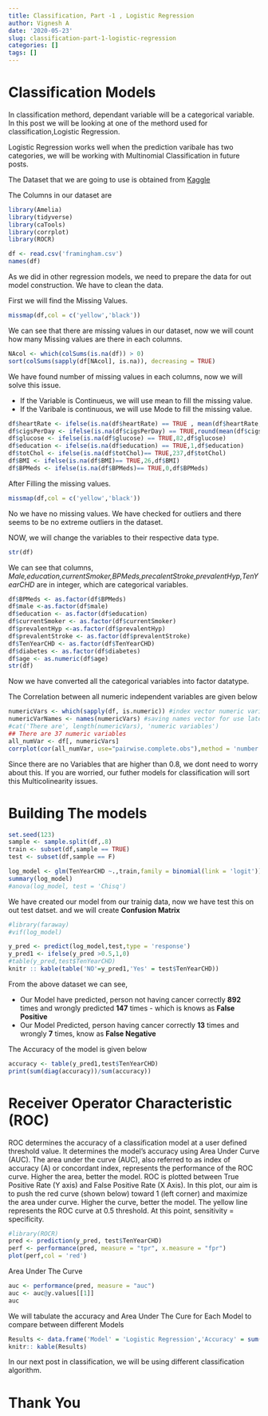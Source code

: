 ```yaml
---
title: Classification, Part -1 , Logistic Regression
author: Vignesh A
date: '2020-05-23'
slug: classification-part-1-logistic-regression
categories: []
tags: []
---
```

# Classification Models
In classification methord, dependant variable will be a categorical variable. In this post we will be looking at one of the methord used for classification,Logistic Regression.     

Logistic Regression works well when the prediction varibale has two categories, we will be working with Multinomial Classification in future posts.

The Dataset that we are going to use is obtained from [Kaggle](www.kaggle.com)

The Columns in our dataset are 
```r
library(Amelia)
library(tidyverse)
library(caTools)
library(corrplot)
library(ROCR)
```


```r
df <- read.csv('framingham.csv')
names(df)
```

As we did in other regression models, we need to prepare the data for out model construction. We have to clean the data.   

First we will find the Missing Values.

```r
missmap(df,col = c('yellow','black'))
```
We can see that there are missing values in our dataset, now we will count how many Missing values are there in each columns.

```r
NAcol <- which(colSums(is.na(df)) > 0)
sort(colSums(sapply(df[NAcol], is.na)), decreasing = TRUE)
```

We have found number of missing values in each columns, now we will solve this issue.

* If the Variable is Continueus, we will use mean to fill the missing value.
* If the Varibale is continuous, we will use Mode to fill the missing value.

```r
df$heartRate <- ifelse(is.na(df$heartRate) == TRUE , mean(df$heartRate,na.rm = T),df$heartRate)
df$cigsPerDay <- ifelse(is.na(df$cigsPerDay) == TRUE,round(mean(df$cigsPerDay, na.rm = TRUE)),df$cigsPerDay )
df$glucose <- ifelse(is.na(df$glucose) == TRUE,82,df$glucose)
df$education <- ifelse(is.na(df$education) == TRUE,1,df$education)
df$totChol <- ifelse(is.na(df$totChol)== TRUE,237,df$totChol)
df$BMI <- ifelse(is.na(df$BMI)== TRUE,26,df$BMI)
df$BPMeds <- ifelse(is.na(df$BPMeds)== TRUE,0,df$BPMeds)
```
After Filling the missing values.
```r
missmap(df,col = c('yellow','black'))
```

No we have no missing values. We have checked for outliers and there seems to be no extreme outliers in the dataset.


NOW, we will change the variables to their respective data type.
```r
str(df)
```

We can see that columns, *Male,education,currentSmoker,BPMeds,precalentStroke,prevalentHyp,TenYearCHD* are in integer, which are categorical variables.

```r

df$BPMeds <- as.factor(df$BPMeds)
df$male <-as.factor(df$male)
df$education <- as.factor(df$education)
df$currentSmoker <- as.factor(df$currentSmoker)
df$prevalentHyp <-as.factor(df$prevalentHyp)
df$prevalentStroke <- as.factor(df$prevalentStroke)
df$TenYearCHD <- as.factor(df$TenYearCHD)
df$diabetes <- as.factor(df$diabetes)
df$age <- as.numeric(df$age)
str(df)

```

Now we have converted all the categorical variables into factor datatype.    


The Correlation between all numeric independent variables are given below

```r
numericVars <- which(sapply(df, is.numeric)) #index vector numeric variables
numericVarNames <- names(numericVars) #saving names vector for use later on
#cat('There are', length(numericVars), 'numeric variables')
## There are 37 numeric variables
all_numVar <- df[, numericVars]
corrplot(cor(all_numVar, use="pairwise.complete.obs"),method = 'number')
```

Since there are no Variables that are higher than 0.8, we dont need to worry about this. If you are worried, our futher models for classification will sort this Multicolinearity issues.

# Building The models

```r

set.seed(123)
sample <- sample.split(df,.8)
train <- subset(df,sample == TRUE)
test <- subset(df,sample == F)

log_model <- glm(TenYearCHD ~.,train,family = binomial(link = 'logit'))
summary(log_model)
#anova(log_model, test = 'Chisq')
```

We have created our model from our trainig data, now we have test this on out test datset. and we will create **Confusion Matrix**
```r

#library(faraway)
#vif(log_model)

y_pred <- predict(log_model,test,type = 'response')
y_pred1 <- ifelse(y_pred >0.5,1,0)
#table(y_pred,test$TenYearCHD)
knitr :: kable(table('NO'=y_pred1,'Yes' = test$TenYearCHD))
```





From the above dataset we can see,

* Our Model have predicted, person not having cancer correctly **892** times and wrongly predicted **147** times - which is knows as **False Positive**
* Our Model Predicted, person having cancer correctly **13** times and wrongly **7** times, know as **False Negative**



The Accuracy of the model is given below


```r
accuracy <- table(y_pred1,test$TenYearCHD)
print(sum(diag(accuracy))/sum(accuracy))

```

# Receiver Operator Characteristic (ROC)

ROC determines the accuracy of a classification model at a user defined threshold value. It determines the model's accuracy using Area Under Curve (AUC). The area under the curve (AUC), also referred to as index of accuracy (A) or concordant index, represents the performance of the ROC curve. Higher the area, better the model. ROC is plotted between True Positive Rate (Y axis) and False Positive Rate (X Axis). In this plot, our aim is to push the red curve (shown below) toward 1 (left corner) and maximize the area under curve. Higher the curve, better the model. The yellow line represents the ROC curve at 0.5 threshold. At this point, sensitivity = specificity.

```r
#library(ROCR)
pred <- prediction(y_pred, test$TenYearCHD)
perf <- performance(pred, measure = "tpr", x.measure = "fpr")
plot(perf,col = 'red')

```

Area Under The Curve


```r
auc <- performance(pred, measure = "auc")
auc <- auc@y.values[[1]]
auc
```

We will tabulate the accuracy and Area Under The Cure for Each Model to compare between different Models

```r
Results <- data.frame('Model' = 'Logistic Regression','Accuracy' = sum(diag(accuracy))/sum(accuracy),"AUC" = auc)
knitr:: kable(Results)
```

In our next post in classification, we will be using different classification algorithm.

# Thank You
